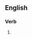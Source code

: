 ==English==

===Verb===
{{en-verb|legitimis}}

# {{standard spelling of|en|from=non-Oxford British spelling|legitimize}}